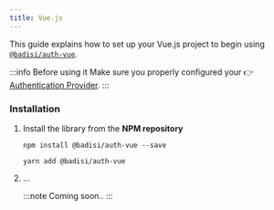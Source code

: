 ```yaml
---
title: Vue.js
---
```




This guide explains how to set up your Vue.js project to begin using [`@badisi/auth-vue`][auth-vue].

:::info Before using it
Make sure you properly configured your 👉 [Authentication Provider](providers).
:::


### Installation

1. Install the library from the **NPM repository**

    <Tabs>
    <TabItem value="npm" label="npm" default>

    ```shell
    npm install @badisi/auth-vue --save
    ```

    </TabItem>
    <TabItem value="yarn" label="yarn">

    ```shell
    yarn add @badisi/auth-vue
    ```

    </TabItem>
    </Tabs>

2. ...

    :::note
    Coming soon..
    :::




[auth-vue]: https://github.com/badisi/auth-js/tree/main/libs/auth-vue
